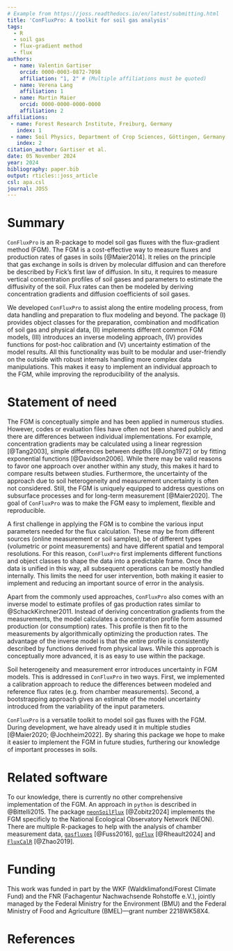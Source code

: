 ```yaml
---
# Example from https://joss.readthedocs.io/en/latest/submitting.html
title: 'ConFluxPro: A toolkit for soil gas analysis'
tags:
  - R
  - soil gas
  - flux-gradient method
  - flux
authors:
  - name: Valentin Gartiser
    orcid: 0000-0003-0872-7098
    affiliation: "1, 2" # (Multiple affiliations must be quoted)
  - name: Verena Lang
    affiliation: 1
  - name: Martin Maier
    orcid: 0000-0000-0000-0000
    affiliation: 2
affiliations:
 - name: Forest Research Institute, Freiburg, Germany
   index: 1
 - name: Soil Physics, Department of Crop Sciences, Göttingen, Germany
   index: 2
citation_author: Gartiser et al.
date: 05 November 2024
year: 2024
bibliography: paper.bib
output: rticles::joss_article
csl: apa.csl
journal: JOSS
---
```




# Summary
``ConFluxPro`` is an R-package to model soil gas fluxes with the flux-gradient method (FGM).
The FGM is a cost-effective way to measure fluxes and production rates of gases in soils [@Maier2014].
It relies on the principle that gas exchange in soils is driven by molecular diffusion and can therefore be described by Fick's first law of diffusion.
In situ, it requires to measure vertical concentration profiles of soil gases and parameters to estimate the diffusivity of the soil.
Flux rates can then be modeled by deriving concentration gradients and diffusion coefficients of soil gases.

We developed ``ConFluxPro`` to assist along the entire modeling process, from data handling and preparation to flux modeling and beyond.
The package (I) provides object classes for the preparation, combination and modification of soil gas and physical data, (II) implements different common FGM models, (III) introduces an inverse modeling approach, (IV) provides functions for post-hoc calibration and (V) uncertainty estimation of the model results.
All this functionality was built to be modular and user-friendly on the outside with robust internals handling more complex data manipulations.
This makes it easy to implement an individual approach to the FGM, while improving the reproducibility of the analysis.

# Statement of need

The FGM is conceptually simple and has been applied in numerous studies.
However, codes or evaluation files have often not been shared publicly and there are differences between individual implementations.
For example, concentration gradients may be calculated using a linear regression [@Tang2003], simple differences between depths [@Jong1972] or by fitting exponential functions [@Davidson2006].
While there may be valid reasons to favor one approach over another within any study, this makes it hard to compare results between studies. 
Furthermore, the uncertainty of the approach due to soil heterogeneity and measurement uncertainty is often not considered.
Still, the FGM is uniquely equipped to address questions on subsurface processes and for long-term measurement [@Maier2020].
The goal of ``ConFluxPro`` was to make the FGM easy to implement, flexible and reproducible.

A first challenge in applying the FGM is to combine the various input parameters needed for the flux calculation.
These may be from different sources (online measurement or soil samples), be of different types (volumetric or point measurements) and have different spatial and temporal resolutions. 
For this reason, ``ConFluxPro`` first implements different functions and object classes to shape the data into a predictable frame.
Once the data is unified in this way, all subsequent operations can be mostly handled internally.
This limits the need for user intervention, both making it easier to implement and reducing an important source of error in the analysis.

Apart from the commonly used approaches, ``ConFluxPro`` also comes with an inverse model to estimate profiles of gas production rates similar to @SchackKirchner2011.
Instead of deriving concentration gradients from the measurements, the model calculates a concentration profile form assumed production (or consumption) rates.
This profile is then fit to the measurements by algorithmically optimizing the production rates. 
The advantage of the inverse model is that the entire profile is consistently described by functions derived from physical laws.
While this approach is conceptually more advanced, it is as easy to use within the package.

Soil heterogeneity and measurement error introduces uncertainty in FGM models.
This is addressed in ``ConFluxPro`` in two ways.
First, we implemented a calibration approach to reduce the differences between modeled and reference flux rates (e.g. from chamber measurements).
Second, a bootstrapping approach gives an estimate of the model uncertainty introduced from the variability of the input parameters.

``ConFluxPro`` is a versatile toolkit to model soil gas fluxes with the FGM.
During development, we have already used it in multiple studies [@Maier2020; @Jochheim2022].
By sharing this package we hope to make it easier to implement the FGM in future studies, furthering our knowledge of important processes in soils.

# Related software

To our knowledge, there is currently no other comprehensive implementation of the FGM.
An approach in `python` is described in @Bittelli2015.
The package [``neonSoilFlux``](https://github.com/jmzobitz/neonSoilFlux) [@Zobitz2024] implements the FGM specificly to the National Ecological Observatory Network (NEON).
There are multiple R-packages to help with the analysis of chamber measurement data, 
[``gasfluxes``](https://git-dmz.thuenen.de/fuss/gasfluxes) [@Fuss2016], [``goFlux``](https://github.com/Qepanna/goFlux) [@Rheault2024] and [``FluxCalR``](https://github.com/junbinzhao/FluxCalR) [@Zhao2019].

# Funding

This work was funded in part by the WKF (Waldklimafond/Forest Climate Fund) and the FNR (Fachagentur Nachwachsende Rohstoffe e.V.), jointly managed by the Federal Ministry for the Environment (BMU) and the Federal Ministry of Food and Agriculture (BMEL)—grant number 2218WK58X4.

# References

